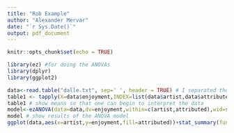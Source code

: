 ```yaml
---
title: "Rob Example"
author: "Alexander Mervar"
date: "`r Sys.Date()`"
output: pdf_document
---
```


```r
knitr::opts_chunk$set(echo = TRUE)
```

```r
library(ez) #for doing the ANOVAs
library(dplyr)
library(ggplot2)

data<-read.table("dalle.txt", sep=' ', header = TRUE) # I separated the columns by tabs, hence the " " for sep
table1 <- tapply(X=data$enjoyment,INDEX=list(data$artist,data$attributed),FUN=mean) #apply mean function to words recalled broken down by motivation and type of stimulus
table1 # show means so that one can begin to interpret the data
model<-ezANOVA(data=data,dv=enjoyment,within=c(artist,attributed),wid=subject) # conduct a repeated measures ANOVA - dv = dependent variable.  within = a list of all of the within subject variables.  wid = variable that is used to group data by subject
model # show results of the ANOVA model
ggplot(data,aes(x=artist,y=enjoyment,fill=attributed))+stat_summary(fun=mean,geom="bar",position=position_dodge(width=0.9))+stat_summary(fun.data=mean_cl_normal,geom="errorbar",position=position_dodge(0.9))+ xlab("Artist") + ylab("Enjoyment")
```

